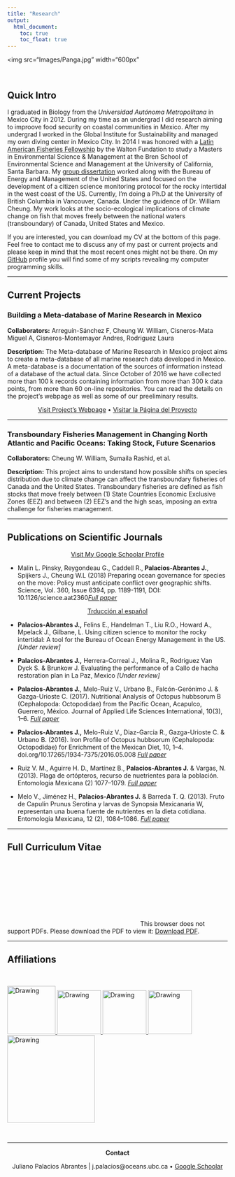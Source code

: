 ```yaml
---
title: "Research"
output:
  html_document:
    toc: true
    toc_float: true
---
```


<img src="Images/Panga.jpg" width="600px"

<br>


## Quick Intro

I graduated in Biology from the *Universidad Autónoma Metropolitana* in Mexico City in 2012. During my time as an undergrad I did research aiming to improove food security on coastal communities in Mexico. After my undergrad I worked in the Global Institute for Sustainability and managed my own diving center in Mexico City. In 2014 I was honored with a [Latin American Fisheries Fellowship](http://www.laff.bren.ucsb.edu/) by the Walton Fundation to study a Masters in Environmental Science & Management at the Bren School of Environmental Science and Management at the University of California, Santa Barbara. My [group dissertation](http://www.esm.ucsb.edu/research/2016Group_Projects/documents/CopyofFinal_INTERTIDALFINALREPORT_Bren2016.pdf) worked along with the Bureau of Energy and Management of the United States and focused on the development of a citizen science monitoring protocol for the rocky intertidal in the west coast of the US. Currently, I'm doing a Ph.D at the University of British Columbia in Vancouver, Canada. Under the guidence of Dr. William Cheung. My work looks at the socio-ecological implications of climate change on fish that moves freely between the national waters (transboundary) of Canada, United States and Mexico.

If you are interested, you can download my CV at the bottom of this page. Feel free to contact me to discuss any of my past or current projects and please keep in mind that the most recent ones might not be there. On my [GitHub](https://github.com/jepa?utf8=%E2%9C%93&tab=repositories&q=&type=source&language=) profile you will find some of my scripts revealing my computer programming skills.

----

## Current Projects 

### Building a Meta-database of Marine Research in Mexico

**Collaborators:** Arreguín-Sánchez F, Cheung W. William, Cisneros-Mata Miguel A, Cisneros-Montemayor Andres, Rodriguez Laura

**Description:** The Meta-database of Marine Research in Mexico project aims to create a meta-database of all marine research data developed in Mexico. A meta-database is a documentation of the sources of information instead of a database of the actual data. Since October of 2016 we have collected more than 100 k records containing information from more than 300 k data points, from more than 60 on-line repositories. You can read the details on the project's webpage as well as some of our preeliminary results.

<center>

[Visit Project's Webpage](https://jepa.shinyapps.io/marmetadatamexeng/) •
 [Visitar la Página del Proyecto](https://jepa.shinyapps.io/marmetadatamexesp/)

</center>

----

### Transboundary Fisheries Management in Changing North Atlantic and Pacific Oceans: Taking Stock, Future Scenarios

**Collaborators:** Cheung W. William, Sumaila Rashid, et al.

**Description:** This project aims to understand how possible shifts on species distribution due to climate change can affect the transboundary fisheries of Canada and the United States. Transboundary fisheries are defined as fish stocks that move freely between (1) State Countries Economic Exclusive Zones (EEZ) and between (2) EEZ’s and the high seas, imposing an extra challenge for fisheries management.

----

## Publications on Scientific Journals

<center>

[Visit My Google Schoolar Profile](https://scholar.google.ca/citations?user=EZpBcjcAAAAJ&hl=en)

</center>

- Malin L. Pinsky, Reygondeau G., Caddell R., **Palacios-Abrantes J.**, Spijkers J., Cheung W.L (2018) Preparing ocean governance for species on the move: Policy must anticipate conflict over geographic shifts. Science, Vol. 360, Issue 6394, pp. 1189-1191, DOI: 10.1126/science.aat2360*[Full paper](http://science.sciencemag.org/content/360/6394/1189.full)*

<center>

<a 
href="Translations/Border_Crossing.pdf">Trducción al español
</a>

</center>

- **Palacios-Abrantes J.,** Felins E., Handelman T., Liu R.O., Howard A., Mpelack J., Gilbane, L. Using citizen science to monitor the rocky intertidal: A tool for the Bureau of Ocean Energy Management in the US. *[Under review]*

- **Palacios-Abrantes J.,** Herrera-Correal J., Molina R., Rodriguez Van Dyck S. & Brunkow J. Evaluating the performance of a Callo de hacha restoration plan in La Paz, Mexico *[Under review]*

- **Palacios-Abrantes J.**, Melo-Ruiz V., Urbano B., Falcón-Gerónimo J. & Gazga-Urioste C. (2017). Nutritional Analysis of Octopus hubbsorum B (Cephalopoda: Octopodidae) from the Pacific Ocean, Acapulco, Guerrero, México. Journal of Applied Life Sciences International, 10(3), 1–6. *[Full paper](http://doi.org/10.9734/JALSI/2017/31031)*

- **Palacios-Abrantes J.,** Melo-Ruiz V., Diaz-Garcia R., Gazga-Urioste C. & Urbano B. (2016). Iron Profile of Octopus hubbsorum (Cephalopoda: Octopodidae) for Enrichment of the Mexican Diet, 10, 1–4. doi.org/10.17265/1934-7375/2016.05.008 *[Full paper](http://www.davidpublisher.org/index.php/Home/Article/index?id=28446.html)*

- Ruiz V. M., Aguirre H. D., Martínez B., **Palacios-Abrantes J.** & Vargas, N. (2013). Plaga de ortópteros, recurso de nuetrientes para la población. Entomologia Mexicana (2) 1077–1079. *[Full paper](http://www.entomologia.socmexent.org/revista/entomologia/2013/EA/1077-1079.pdf)*

- Melo V., Jiménez H., **Palacios-Abrantes J.** & Barreda T. Q. (2013). Fruto de Capulín Prunus Serotina y larvas de Synopsia Mexicanaria W, representan una buena fuente de nutrientes en la dieta cotidiana. Entomologia Mexicana, 12 (2), 1084–1086. *[Full paper](http://www.entomologia.socmexent.org/revista/entomologia/2013/EA/1084-1086.pdf)*


----

## Full Curriculum Vitae

<object data="CV.PalaciosAbrantes.pdf" type="application/pdf" width="700px" height="700px">
    <embed src="CV.PalaciosAbrantes.pdf">
        This browser does not support PDFs. Please download the PDF to view it: <a href="CV.PalaciosAbrantes.pdf">Download PDF</a>.</p>
    </embed>
</object>

---- 

## Affiliations

<br>

 <a 
href="http://www.xoc.uam.mx/">
<img src="Images/Research/Uam_Logo.png" alt="Drawing" style="width: 110px;"/>
</a>
<a 
href="http://www.bren.ucsb.edu/">
<img src="Images/Research/Bren_logo.png" alt="Drawing" style="width: 100px;"/>
</a>
<a 
href="http://www.laff.bren.ucsb.edu/">
<img src="Images/Research/laff_logo.jpeg" alt="Drawing" style="width: 100px;"/>
</a>
<a 
href="http://www.coru.oceans.ubc.ca/">
<img src="Images/Research/CORU_logo.png" alt="Drawing" style="width: 100px;"/>
</a>
<a 
href="http://www.oceancanada.org/">
<img src="Images/Research/OC_logo.png" alt="Drawing" style="width: 200px;"/>
</a>

<br>
<hr>
<center>

**Contact**

Juliano Palacios Abrantes | j.palacios@oceans.ubc.ca • [Google Schoolar](https://scholar.google.ca/citations?user=EZpBcjcAAAAJ&hl=en)

<!-- Global site tag (gtag.js) - Google Analytics -->
<head>
<script async src="https://www.googletagmanager.com/gtag/js?id=UA-105699898-3"></script>
<script>
  window.dataLayer = window.dataLayer || [];
  function gtag(){dataLayer.push(arguments);}
  gtag('js', new Date());

  gtag('config', 'UA-105699898-3');
</script>
</head>
